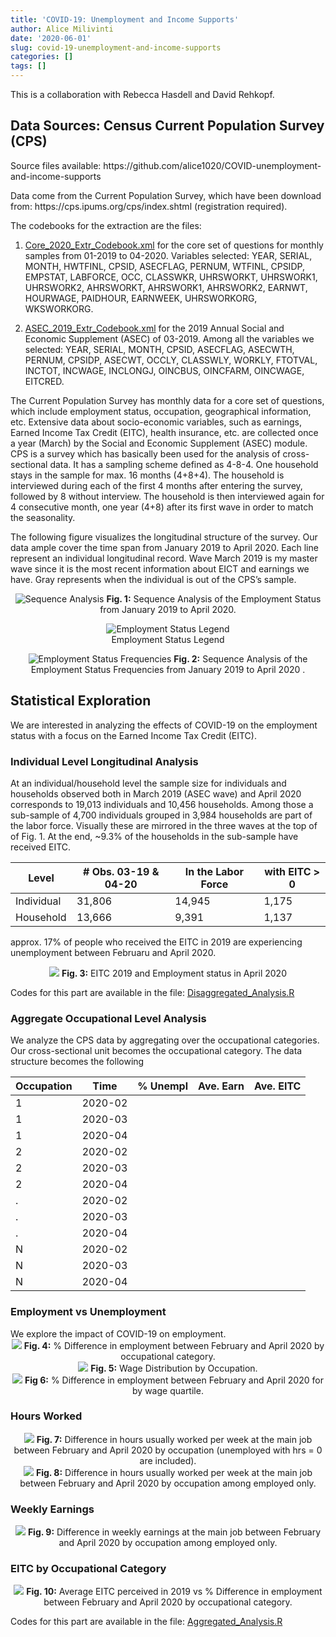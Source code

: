 ```yaml
---
title: 'COVID-19: Unemployment and Income Supports'
author: Alice Milivinti
date: '2020-06-01'
slug: covid-19-unemployment-and-income-supports
categories: []
tags: []
---
```


This is a collaboration with Rebecca Hasdell and David Rehkopf.

## Data Sources: Census Current Population Survey (CPS)

Source files available: https://github.com/alice1020/COVID-unemployment-and-income-supports

Data come from the Current Population Survey, which have been download from: https://cps.ipums.org/cps/index.shtml (registration required).

The codebooks for the extraction are the files:

1. [Core_2020_Extr_Codebook.xml](https://github.com/alice1020/COVID-unemployment-and-income-supports/blob/master/Core_2020_Extr_Codebook.xml) for the core set of questions for monthly samples from 01-2019 to 04-2020.
Variables selected: YEAR, SERIAL, MONTH, HWTFINL, CPSID, ASECFLAG, PERNUM, WTFINL, CPSIDP, EMPSTAT, LABFORCE, OCC, CLASSWKR, UHRSWORKT,  UHRSWORK1, UHRSWORK2, AHRSWORKT, AHRSWORK1, AHRSWORK2, EARNWT, HOURWAGE, PAIDHOUR, EARNWEEK, UHRSWORKORG, WKSWORKORG.
  
2. [ASEC_2019_Extr_Codebook.xml](https://github.com/alice1020/COVID-unemployment-and-income-supports/blob/master/ASEC_2019_Extr_Codebook.xml) for the 2019 Annual Social and Economic Supplement (ASEC) of 03-2019.
Among all the variables we selected: YEAR, SERIAL, MONTH, CPSID, ASECFLAG, ASECWTH, PERNUM, CPSIDP, ASECWT, OCCLY, CLASSWLY, WORKLY, FTOTVAL, INCTOT, INCWAGE, INCLONGJ, OINCBUS, OINCFARM, OINCWAGE, EITCRED.
  
The Current Population Survey has monthly data for a core set of questions, which include employment status, occupation, geographical information, etc. Extensive data about socio-economic variables, such as earnings, Earned Income Tax Credit (EITC), health insurance, etc. are collected once a year (March) by the Social and Economic Supplement (ASEC) module.
CPS is a survey which has basically been used for the analysis of cross-sectional data. It has a sampling scheme defined as 4-8-4. One household stays in the sample for max. 16 months (4+8+4). The household is interviewed during each of the first 4 months after entering the survey, followed by 8 without interview. The household is then interviewed again for 4 consecutive month, one year (4+8) after its first wave in order to match the seasonality.

The following figure visualizes the longitudinal structure of the survey. Our data ample cover the time span from January 2019 to April 2020. Each line represent an individual longitudinal record. Wave March 2019 is my master wave since it is the most recent information about EICT and earnings we have. Gray represents when the individual is out of the CPS's sample.

<center>
![Sequence Analysis](/img/COVID-19-EITC/Sequence_Analysis.png){}
**Fig. 1:** Sequence Analysis of the Employment Status from January 2019 to April 2020.
</center>

<center>
![Employment Status Legend](/img/COVID-19-EITC/Legend.png){}
</center>

<center>
![Employment Status Frequencies](/img/COVID-19-EITC/Sequence_Analysis_Density.png){}
**Fig. 2:** Sequence Analysis of the Employment Status Frequencies from January 2019 to April 2020 .
</center>


## Statistical Exploration
We are interested in analyzing the effects of COVID-19 on the employment status with a focus on the Earned Income Tax Credit (EITC). 

### Individual Level Longitudinal Analysis
At an individual/household level the sample size for individuals and households observed both in March 2019 (ASEC wave) and April 2020  corresponds to 19,013 individuals and 10,456 households. Among those a sub-sample of 4,700 individuals grouped in 3,984 households are part of the labor force. Visually these are mirrored in the three waves at the top of of Fig. 1. At the end, ~9.3% of the households in the sub-sample have received EITC.



|   Level    | # Obs. 03-19 & 04-20 | In the Labor Force | with EITC > 0 |
|------------|----------------------|--------------------|---------------|
| Individual |        31,806        |        14,945      |      1,175    |         
| Household  |        13,666        |         9,391      |      1,137    |

approx. 17% of people who received the EITC in 2019 are experiencing unemployment between Februaru and April 2020.

<center>
![](/img/COVID-19-EITC/EITC_Emp_Sub_W.png){}
**Fig. 3:** EITC 2019 and Employment status in April 2020
</center>


Codes for this part are available in the file: [Disaggregated_Analysis.R](https://github.com/alice1020/COVID-unemployment-and-income-supports/blob/master/Disaggregated_Analysis.R)


### Aggregate Occupational Level Analysis

We analyze the CPS data by aggregating over the occupational categories. Our cross-sectional unit becomes the occupational category. The data structure becomes the following

| Occupation |   Time  | % Unempl | Ave. Earn | Ave. EITC | 
|------------|---------|--------- |-----------|-----------|
|      1     | 2020-02 |          |           |           |
|      1     | 2020-03 |          |           |           |
|      1     | 2020-04 |          |           |           |
|      2     | 2020-02 |          |           |           |
|      2     | 2020-03 |          |           |           |
|      2     | 2020-04 |          |           |           |
|      .     | 2020-02 |          |           |           |
|      .     | 2020-03 |          |           |           |
|      .     | 2020-04 |          |           |           |
|      N     | 2020-02 |          |           |           |
|      N     | 2020-03 |          |           |           |
|      N     | 2020-04 |          |           |           |


### Employment vs Unemployment

We explore the impact of COVID-19 on employment. 
<center>
![](/img/COVID-19-EITC/Empl_Occ.png)
**Fig. 4:** % Difference in employment between February and April 2020 by occupational category.
</center>

<center>
![](/img/COVID-19-EITC/W_Dist_Rout.png){}
**Fig. 5:** Wage Distribution by Occupation.
</center>

<center>
![](/img/COVID-19-EITC/Empl_Rout.png){}
**Fig 6:** % Difference in employment between February and April 2020 for by wage quartile. 
</center>

###  Hours Worked

<center>
![](/img/COVID-19-EITC/Hrs_Occ.png){}
**Fig. 7:** Difference in hours usually worked per week at the main job between February and April 2020 by occupation (unemployed with hrs = 0 are included).
</center>

<center>
![](/img/COVID-19-EITC/Hrs_Occ_Emp.png){}
**Fig. 8:** Difference in hours usually worked per week at the main job between February and April 2020 by occupation among employed only.
</center>

### Weekly Earnings

<center>
![](/img/COVID-19-EITC/Earn_Occ_Emp.png){}
**Fig. 9:** Difference in weekly earnings at the main job between February and April 2020 by occupation among employed only.
</center>


### EITC by Occupational Category

<center>
![](/img/COVID-19-EITC/EITC_Occ.png){}
**Fig. 10:** Average EITC perceived in 2019 vs % Difference in employment between February and April 2020 by occupational category.
</center>

Codes for this part are available in the file: [Aggregated_Analysis.R](https://github.com/alice1020/COVID-unemployment-and-income-supports/blob/master/Aggregated_Analysis.R)


  


